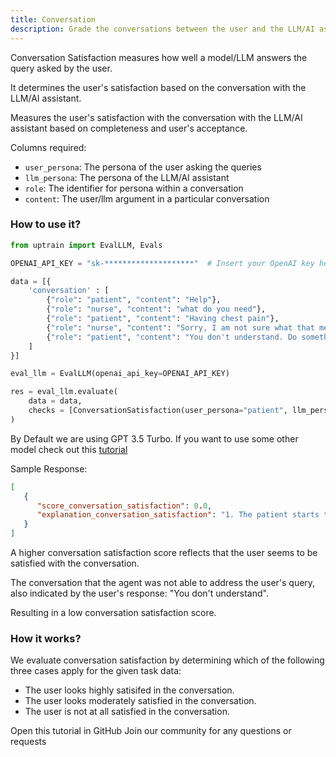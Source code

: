 ```yaml
---
title: Conversation
description: Grade the conversations between the user and the LLM/AI assistant.
---
```


Conversation Satisfaction measures how well a model/LLM answers the query asked by the user. 

It determines the user's satisfaction based on the conversation with the LLM/AI assistant.

Measures the user's satisfaction with the conversation with the LLM/AI assistant based on completeness and user's acceptance.

Columns required:
- `user_persona`: The persona of the user asking the queries
- `llm_persona`: The persona of the LLM/AI assistant
- `role`: The identifier for persona within a conversation
- `content`: The user/llm argument in a particular conversation

### How to use it?

```python
from uptrain import EvalLLM, Evals

OPENAI_API_KEY = "sk-********************"  # Insert your OpenAI key here

data = [{
    'conversation' : [
        {"role": "patient", "content": "Help"}, 
        {"role": "nurse", "content": "what do you need"}, 
        {"role": "patient", "content": "Having chest pain"}, 
        {"role": "nurse", "content": "Sorry, I am not sure what that means"},
        {"role": "patient", "content": "You don't understand. Do something! I am having severe pain in my chest"}
    ]  
}]

eval_llm = EvalLLM(openai_api_key=OPENAI_API_KEY)

res = eval_llm.evaluate(
    data = data,
    checks = [ConversationSatisfaction(user_persona="patient", llm_persona="nurse")]
)
```
<Info>By Default we are using GPT 3.5 Turbo. If you want to use some other model check out this [tutorial](https://github.com/uptrain-ai/uptrain/blob/main/examples/open_source_evaluator_tutorial.ipynb)</Info>

Sample Response:
```json
[
   {
      "score_conversation_satisfaction": 0.0,
      "explanation_conversation_satisfaction": "1. The patient starts the conversation with a simple \"Help\" which indicates urgency and distress.\n2. The nurse responds by asking what the patient needs, showing willingness to help.\n3. The patient then explains that they are having chest pain, which is a serious medical concern.\n4. The nurse responds by saying they are not sure what that means, which could be perceived as dismissive or unhelpful.\n5. The patient then expresses frustration and urgency by saying \"Do something! I am having severe pain in my chest.\"\n\nBased on the conversation, it is clear that the patient is not at all satisfied in the conversation. The nurse's response did not address the patient's urgent medical concern, and the patient's frustration is evident in their final statement.\n\n0.0\n0.0"
   }
]
```
<Note>A higher conversation satisfaction score reflects that the user seems to be satisfied with the conversation.</Note>

The conversation that the agent was not able to address the user's query, also indicated by the user's response: "You don't understand".

Resulting in a low conversation satisfaction score.

### How it works?

We evaluate conversation satisfaction by determining which of the following three cases apply for the given task data:

* The user looks highly satisifed in the conversation.
* The user looks moderately satisfied in the conversation.
* The user is not at all satisfied in the conversation.

<CardGroup cols={2}>
  <Card
    title="Tutorial"
    href="https://github.com/uptrain-ai/uptrain/blob/main/examples/checks/conversation/conversation_satisfaction.ipynb"
    icon="github"
    color="#808080"
  >
    Open this tutorial in GitHub
  </Card>
  <Card
    title="Have Questions?"
    href="https://join.slack.com/t/uptraincommunity/shared_invite/zt-1yih3aojn-CEoR_gAh6PDSknhFmuaJeg"
    icon="slack"
    color="#808080"
  >
    Join our community for any questions or requests
  </Card>
</CardGroup>